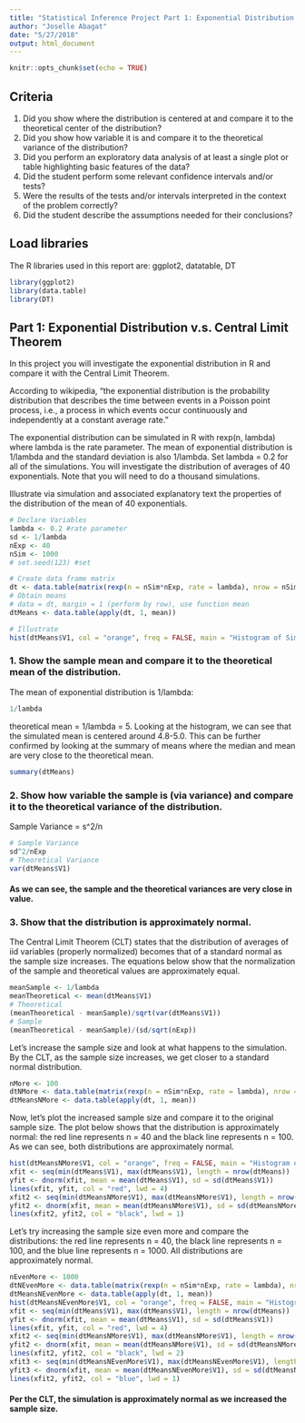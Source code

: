 ```yaml
---
title: "Statistical Inference Project Part 1: Exponential Distribution v.s. Central Limit Theorem"
author: "Joselle Abagat"
date: "5/27/2018"
output: html_document
---
```


```r
knitr::opts_chunk$set(echo = TRUE)
```

## Criteria
1. Did you show where the distribution is centered at and compare it to the theoretical center of the distribution?
2. Did you show how variable it is and compare it to the theoretical variance of the distribution?
3. Did you perform an exploratory data analysis of at least a single plot or table highlighting basic features of the data?
4. Did the student perform some relevant confidence intervals and/or tests?
5. Were the results of the tests and/or intervals interpreted in the context of the problem correctly?
6. Did the student describe the assumptions needed for their conclusions?

## Load libraries

The R libraries used in this report are: ggplot2, datatable, DT
```r
library(ggplot2)
library(data.table)
library(DT)
```

## Part 1: Exponential Distribution v.s. Central Limit Theorem

In this project you will investigate the exponential distribution in R and compare it with the Central Limit Theorem. 

According to wikipedia, "the exponential distribution is the probability distribution that describes the time between events in a Poisson point process, i.e., a process in which events occur continuously and independently at a constant average rate." 

The exponential distribution can be simulated in R with rexp(n, lambda) where lambda is the rate parameter. The mean of exponential distribution is 1/lambda and the standard deviation is also 1/lambda. Set lambda = 0.2 for all of the simulations. You will investigate the distribution of averages of 40 exponentials. Note that you will need to do a thousand simulations.

Illustrate via simulation and associated explanatory text the properties of the distribution of the mean of 40 exponentials. 

```r
# Declare Variables
lambda <- 0.2 #rate parameter
sd <- 1/lambda
nExp <- 40
nSim <- 1000
# set.seed(123) #set 

# Create data frame matrix
dt <- data.table(matrix(rexp(n = nSim*nExp, rate = lambda), nrow = nSim, ncol = nExp))
# Obtain means
# data = dt, margin = 1 (perform by row), use function mean
dtMeans <- data.table(apply(dt, 1, mean))

# Illustrate 
hist(dtMeans$V1, col = "orange", freq = FALSE, main = "Histogram of Simulated Means", xlab = "Simulated Means")
```

### 1. Show the sample mean and compare it to the theoretical mean of the distribution.

The mean of exponential distribution is 1/lambda:
```r
1/lambda
```

theoretical mean = 1/lambda = 5.  Looking at the histogram, we can see that the simulated mean is centered around 4.8-5.0.  This can be further confirmed by looking at the summary of means where the median and mean are very close to the theoretical mean.
```r
summary(dtMeans)
```

### 2. Show how variable the sample is (via variance) and compare it to the theoretical variance of the distribution.

Sample Variance = s^2/n
```r
# Sample Variance
sd^2/nExp
# Theoretical Variance
var(dtMeans$V1)
```

#### As we can see, the sample and the theoretical variances are very close in value.

### 3. Show that the distribution is approximately normal.

The Central Limit Theorem (CLT) states that the distribution of averages of iid variables (properly normalized) becomes that of a standard normal as the sample size increases. The equations below show that the normalization of the sample and theoretical values are approximately equal.
```r
meanSample <- 1/lambda
meanTheoretical <- mean(dtMeans$V1)
# Theoretical
(meanTheoretical - meanSample)/sqrt(var(dtMeans$V1))
# Sample
(meanTheoretical - meanSample)/(sd/sqrt(nExp))
```

Let's increase the sample size and look at what happens to the simulation.  By the CLT, as the sample size increases, we get closer to a standard normal distribution.
```r
nMore <- 100
dtNMore <- data.table(matrix(rexp(n = nSim*nExp, rate = lambda), nrow = nSim, ncol = nExp))
dtMeansNMore <- data.table(apply(dt, 1, mean))
```

Now, let's plot the increased sample size and compare it to the original sample size. The plot below shows that the distribution is approximately normal: the red line represents n = 40 and the black line represents n = 100.  As we can see, both distributions are approximately normal.
```r
hist(dtMeansNMore$V1, col = "orange", freq = FALSE, main = "Histogram of Simulated Means", xlab = "Simulated Means", ylim = c(0, 0.6))
xfit <- seq(min(dtMeans$V1), max(dtMeans$V1), length = nrow(dtMeans))
yfit <- dnorm(xfit, mean = mean(dtMeans$V1), sd = sd(dtMeans$V1))
lines(xfit, yfit, col = "red", lwd = 4)
xfit2 <- seq(min(dtMeansNMore$V1), max(dtMeansNMore$V1), length = nrow(dtMeansNMore))
yfit2 <- dnorm(xfit, mean = mean(dtMeansNMore$V1), sd = sd(dtMeansNMore$V1))
lines(xfit2, yfit2, col = "black", lwd = 1)
```

Let's try increasing the sample size even more and compare the distributions: the red line represents n = 40, the black line represents n = 100, and the blue line represents n = 1000.  All distributions are approximately normal.
```r
nEvenMore <- 1000
dtNEvenMore <- data.table(matrix(rexp(n = nSim*nExp, rate = lambda), nrow = nSim, ncol = nExp))
dtMeansNEvenMore <- data.table(apply(dt, 1, mean))
hist(dtMeansNEvenMore$V1, col = "orange", freq = FALSE, main = "Histogram of Simulated Means", xlab = "Simulated Means", ylim = c(0, 0.6))
xfit <- seq(min(dtMeans$V1), max(dtMeans$V1), length = nrow(dtMeans))
yfit <- dnorm(xfit, mean = mean(dtMeans$V1), sd = sd(dtMeans$V1))
lines(xfit, yfit, col = "red", lwd = 4)
xfit2 <- seq(min(dtMeansNMore$V1), max(dtMeansNMore$V1), length = nrow(dtMeansNMore))
yfit2 <- dnorm(xfit, mean = mean(dtMeansNMore$V1), sd = sd(dtMeansNMore$V1))
lines(xfit2, yfit2, col = "black", lwd = 2)
xfit3 <- seq(min(dtMeansNEvenMore$V1), max(dtMeansNEvenMore$V1), length = nrow(dtMeansNEvenMore))
yfit3 <- dnorm(xfit, mean = mean(dtMeansNEvenMore$V1), sd = sd(dtMeansNEvenMore$V1))
lines(xfit2, yfit2, col = "blue", lwd = 1)
```

#### Per the CLT, the simulation is approximately normal as we increased the sample size.